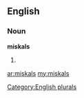 ==English==

===Noun===
'''miskals'''

# {{plural of|[[miskal]]}}

[[Category:English plurals]]

[[ar:miskals]]
[[my:miskals]]